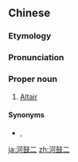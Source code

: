 ==Chinese==
{{zh-forms|type=21}}
{{wikipedia|lang=zh}}

===Etymology===
{{rfe|lang=zh}}

===Pronunciation===
{{zh-pron
|m=Hégǔ'èr
|cat=pn
}}

===Proper noun===
{{zh-proper noun}}

# {{lb|zh|astronomy}} [[Altair]]

====Synonyms====
* {{zh-l|牽牛星}}, {{qualifier|archaic}} {{zh-l|簷鼓}}

[[ja:河鼓二]]
[[zh:河鼓二]]